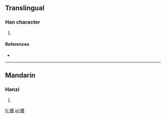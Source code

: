 ==Translingual==

===Han character===
{{Han char|rn=38|rad=女|as=14|sn=17|four=|canj=女廿人水 (VTOE)}}

# {{defn|Han|sort=女14}}

====References====
* {{Han ref|kx=0273.080|dkj=06832|dj=0541.140|hdz=21085.190|uh=5B33|ud=23347}}

----

==Mandarin==

===Hanzi===
{{cmn-hanzi|pin=[[qiān]] ([[qian1]]), [[yuè]] ([[yue4]])|wg=ch'ien<sup>1</sup>, <sup>o</sup>}}

# {{defn|lang=cmn|sort=女14}}

[[fr:嬳]]
[[pl:嬳]]